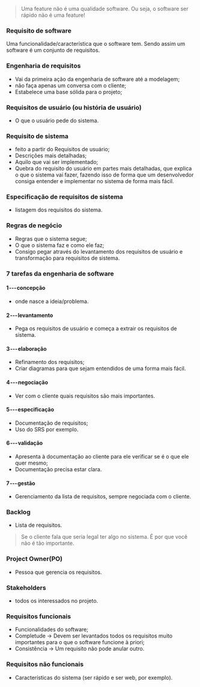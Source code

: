 






> Uma feature não é uma qualidade software. Ou seja, o software ser
> rápido não é uma feature!








### Requisito de software

Uma funcionalidade/característica que o software tem. Sendo assim um
software é um conjunto de requisitos.








### Engenharia de requisitos

-   Vai da primeira ação da engenharia de software até a modelagem;
-   não faça apenas um conversa com o cliente;
-   Estabelece uma base sólida para o projeto;








### Requisitos de usuário (ou história de usuário)

-   O que o usuário pede do sistema.








### Requisito de sistema

-   feito a partir do Requisitos de usuário;
-   Descrições mais detalhadas;
-   Aquilo que vai ser implementado;
-   Quebra do requisito do usuário em partes mais detalhadas, que
    explica o que o sistema vai fazer, fazendo isso de forma que um
    desenvolvedor consiga entender e implementar no sistema de forma
    mais fácil.








### Especificação de requisitos de sistema

-   listagem dos requisitos do sistema.








### Regras de negócio

-   Regras que o sistema segue;
-   O que o sistema faz e como ele faz;
-   Consigo pegar através do levantamento dos requisitos de usuário e
    transformação para requisitos de sistema.








### 7 tarefas da engenharia de software

#### 1 --- concepção

-   onde nasce a ideia/problema.

#### 2 --- levantamento

-   Pega os requisitos de usuário e começa a extrair os requisitos de
    sistema.

#### 3 --- elaboração

-   Refinamento dos requisitos;
-   Criar diagramas para que sejam entendidos de uma forma mais fácil.

#### 4 --- negociação

-   Ver com o cliente quais requisitos são mais importantes.

#### 5 --- especificação

-   Documentação de requisitos;
-   Uso do SRS por exemplo.

#### 6 --- validação

-   Apresenta à documentação ao cliente para ele verificar se é o que
    ele quer mesmo;
-   Documentação precisa estar clara.

#### 7 --- gestão

-   Gerenciamento da lista de requisitos, sempre negociada com o
    cliente.








### Backlog

-   Lista de requisitos.








> Se o cliente fala que seria legal ter algo no sistema. É por que você
> não é tão importante.








### Project Owner(PO)

-   Pessoa que gerencia os requisitos.








### Stakeholders

-   todos os interessados no projeto.








### Requisitos funcionais

-   Funcionalidades do software;
-   Completude → Devem ser levantados todos os requisitos muito
    importantes para o que o software funcione à priori;
-   Consistência → Um requisito não pode anular outro.








### Requisitos não funcionais

-   Características do sistema (ser rápido e ser web, por exemplo).



